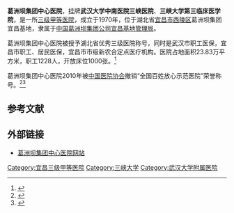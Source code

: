 {{Infobox hospital
<!-- 指引：任何未知項目應留空待其他用戶協助編輯。 -->
<!-- 以下大多數項目均為選擇性，可選擇不作任何資料輸入，但當將此模板複製至另一條目時，請將所有項目全數轉移。 -->
<!-- 完整的模板項目，請見：http://zh.wikipedia.org/wiki/Template:Infobox_hospital -->
| name        = 葛洲坝集团中心医院<!-- 在此填寫醫院名稱。 -->
| org/group   = 武汉大学中南医院三峡医院<br>三峡大学第三临床医学院<!-- 在此填寫管理或營運此醫院的機構或團體名稱。 -->
| image       = <!-- 醫院的照片（建議為總大樓或正門，建議使用自由版權圖像）。 -->
| alt         = <!-- 此項目為選擇性。在此鍵入圖片的替代文字。 -->
| image_size  = <!-- 此項目為選擇性，用以限制圖片的大小（預設值為 225）。 --> 
| caption     = <!-- 此項目為選擇性.請在此加入對以上圖片的描述。 -->
| map_type    = <!-- 請按照“模板：位置圖”的格式使用（需為{{{1}}}參數定下數值）。若要使用此功能，必須提供相關的經、緯度。 -->
| relief      = <!-- 任何非留空的參數數值（如：填上了“是”、“1”等）均會使模板顯示地形圖圖像（若有提供）。 -->
| map_size    = <!-- 在此填寫位置圖的闊度像素（不要加上“px”作後綴）；默認值為225。-->
| map_alt     = <!-- 在此填寫位置圖的替代文字（見 維基百科:圖像的替代文字 頁面作詳細使用認知）。 -->
| map_caption = <!-- 此項目為選擇性。在此簡單地描述上面顯示的位置圖（如：“此位置圖顯示了國家及地區。”）。-->
| latitude    = <!-- 與位置圖（即上面的“map_type =”項目）一起使用。作為模板所顯示的緯度。 -->
| longitude   = <!-- 與位置圖（即上面的“map_type =”項目）一起使用。作為模板所顯示的經度。 -->
| Coordinates = {{coord|30.724198|111.293172}}<!-- 在此填寫醫院位置的座標。 -->
| logo        = <!-- 在此加入醫院的院徽。 -->
| logo_size   = <!-- 此項目為選擇性，用以限制院徽的大小。 -->
| location    = 西陵区<!-- 在此填寫醫院所在的小區域。 -->
| region      = 宜昌市<!-- 在此填寫醫院所在的大區域。 -->
| state       = 湖北省<!-- 在此填寫醫院所在的省/州分。 -->
| country     = CN<!-- 在此填寫醫院所在的國家。 -->
| address     = 樵湖一路60号（中心院区）<br>夜明珠路57号（三峡院区）<!-- 在此填寫醫院總部大樓的地址。 -->
| healthcare  = <!-- UK:NHS. AU/CA: Medicare. ELSE freetext, e.g. Private -->
| funding     = 公立<!-- 在此填寫營運模式（非牟利、牟利、政府、公立等）。 -->
| type        = <!-- 在此填寫醫院类型。 -->
| speciality  = <!-- 只當此醫院為專科醫院時使用。-->
| standards   = 三级甲等<!-- 在此填寫此醫院在國家統一標準衡量上的水平（若不適用則可留空）。 -->
| emergency   = <!-- 在此填寫醫院所屬的創傷醫療中心級別（有關資訊請見：https://en.wikipedia.org/wiki/Trauma_center） -->
| helipad     = <!-- 在此填寫醫院的直昇機坪代碼（可使用機場代碼）。只在有確實參考支持的情況下使用。 -->
| affiliation = 中国葛洲坝集团公司宜昌基地管理局<!-- 在此填寫醫院所屬的大學或醫學院。 -->
| patron      = <!-- 鍵入任何支持醫院營運的重要贊助人，若沒有則輸入“無”。 -->
| network     = <!-- 在此鍵入醫院的網絡。 -->
| beds        = 1000<!-- 在此填寫醫院目前所擁有的床位。 -->
| founded     = 1970年<!-- 在此填寫醫院的成立日期。 -->
| closed      = <!-- 此項目為選擇性。在此填入醫院停辦的日期。 -->
| demolished  = <!-- 此項目為選擇性。在此填入醫院被拆卸的日期。 -->
| website     = [http://www.gzbzxyy.com.cn gzbzxyy.com.cn]<!-- 在此填寫醫院的官方網址。 -->
| other_links = <!-- 鍵入其他相關網址作額外的外部參考鏈接。 -->
}}
'''葛洲坝集团中心医院'''，挂牌'''武汉大学中南医院三峡医院'''、'''三峡大学第三临床医学院'''，是一所[[三级甲等医院|三级甲等医院]]，成立于1970年，位于湖北省[[宜昌市|宜昌市]][[西陵区|西陵区]]葛洲坝集团宜昌基地，隶属于[[中国葛洲坝集团公司宜昌基地管理局|中国葛洲坝集团公司宜昌基地管理局]]。

葛洲坝集团中心医院被授予湖北省优秀三级医院称号，同时是武汉市职工医保，宜昌市职工、居民医保，宜昌市市级新农合定点医疗机构。医院占地面积23.83万平方米，职工1228人，开放床位1000张。<ref>{{cite web|author1=葛洲坝集团中心医院|title=葛洲坝集团中心医院/武汉大学中南医院三峡医院简介|url=http://www.gzbzxyy.com.cn/article/html/34.html|publisher=葛洲坝集团中心医院|accessdate=2016-07-31|date=2015-09-09|archive-url=https://web.archive.org/web/20160602185724/http://gzbzxyy.com.cn/Article/HTML/34.html|archive-date=2016-06-02|dead-url=yes}}</ref>

葛洲坝集团中心医院2010年被[[中国医院协会|中国医院协会]]撤销“全国百姓放心示范医院”荣誉称号。<ref>{{cite web|author1=中国医院协会|title=关于撤消42所、取消3所“全国百姓放心示范医院”荣誉称号的决定|url=http://www.cha.org.cn/plus/view.php?aid=2489|website=http://www.cha.org.cn/|publisher=中国医院协会|accessdate=2016-08-02|date=2010-01-18|archive-date=2017-03-05|archive-url=https://web.archive.org/web/20170305014757/http://www.cha.org.cn/plus/view.php?aid=2489|dead-url=no}}</ref><ref>{{cite news|title=葛洲坝中心医院被撤全国百姓放心示范医院称号|url=http://news.sina.com.cn/c/2010-06-12/143417649896s.shtml|accessdate=2016-08-02|agency=汉网|publisher=新浪新闻|date=2010-06-12|archive-date=2017-03-05|archive-url=https://web.archive.org/web/20170305004642/http://news.sina.com.cn/c/2010-06-12/143417649896s.shtml|dead-url=no}}</ref>

==参考文献==
{{reflist}}
== 外部链接 ==

*[https://web.archive.org/web/20160707170649/http://www.gzbzxyy.com.cn/ 葛洲坝集团中心医院网站]
[[Category:宜昌三级甲等医院|Category:宜昌三级甲等医院]]
[[Category:三峡大学|Category:三峡大学]]
[[Category:武汉大学附属医院|Category:武汉大学附属医院]]